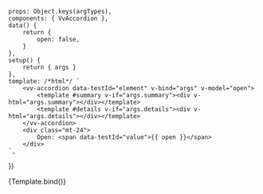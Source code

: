 
<Meta
	title="Components/Accordion"
	component={VvAccordion}
	args={defaultArgs}
	argTypes={argTypes}
/>

	props: Object.keys(argTypes),
	components: { VvAccordion },
	data() {
		return {
			open: false,
		}
	},
	setup() {
		return { args }
	},
	template: /*html*/ `
		<vv-accordion data-testId="element" v-bind="args" v-model="open">
			<template #summary v-if="args.summary"><div v-html="args.summary"></div></template>
			<template #details v-if="args.details"><div v-html="args.details"></div></template>
		</vv-accordion>
		<div class="mt-24">
			Open: <span data-testId="value">{{ open }}</span>
		</div>
	`,
})

<Canvas>
	<Story name="Default" play={defaultTest}>
		{Template.bind()}
	</Story>
</Canvas>
